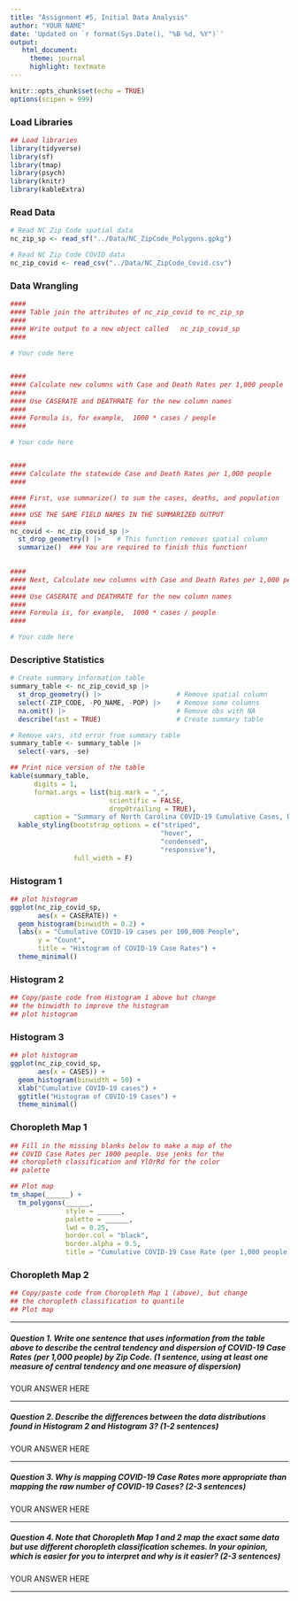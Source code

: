 ```yaml
---
title: "Assignment #5, Initial Data Analysis"
author: "YOUR NAME"
date: 'Updated on `r format(Sys.Date(), "%B %d, %Y")`'
output: 
   html_document:
     theme: journal
     highlight: textmate
---
```


```r
knitr::opts_chunk$set(echo = TRUE)
options(scipen = 999)
```

### Load Libraries

```r
## Load libraries
library(tidyverse)
library(sf)
library(tmap)
library(psych)
library(knitr)
library(kableExtra)
```

### Read Data

```r
# Read NC Zip Code spatial data
nc_zip_sp <- read_sf("../Data/NC_ZipCode_Polygons.gpkg")

# Read NC Zip Code COVID data
nc_zip_covid <- read_csv("../Data/NC_ZipCode_Covid.csv")
```

### Data Wrangling

```r
####
#### Table join the attributes of nc_zip_covid to nc_zip_sp
#### 
#### Write output to a new object called   nc_zip_covid_sp
####

# Your code here


####
#### Calculate new columns with Case and Death Rates per 1,000 people
#### 
#### Use CASERATE and DEATHRATE for the new column names
####
#### Formula is, for example,  1000 * cases / people
####

# Your code here


####
#### Calculate the statewide Case and Death Rates per 1,000 people
#### 

#### First, use summarize() to sum the cases, deaths, and population
####
#### USE THE SAME FIELD NAMES IN THE SUMMARIZED OUTPUT
####
nc_covid <- nc_zip_covid_sp |>
  st_drop_geometry() |>    # This function removes spatial column
  summarize()  ### You are required to finish this function!
  

####
#### Next, Calculate new columns with Case and Death Rates per 1,000 people
#### 
#### Use CASERATE and DEATHRATE for the new column names
####
#### Formula is, for example,  1000 * cases / people
####

# Your code here

```

### Descriptive Statistics

```r
# Create summary information table
summary_table <- nc_zip_covid_sp |> 
  st_drop_geometry() |>                   # Remove spatial column
  select(-ZIP_CODE, -PO_NAME, -POP) |>    # Remove some columns
  na.omit() |>                            # Remove obs with NA
  describe(fast = TRUE)                   # Create summary table

# Remove vars, std error from summary table
summary_table <- summary_table |>
  select(-vars, -se)

## Print nice version of the table
kable(summary_table, 
      digits = 1,
      format.args = list(big.mark = ",",
                         scientific = FALSE,
                         drop0trailing = TRUE),
      caption = "Summary of North Carolina COVID-19 Cumulative Cases, Deaths, Case Rates (per 1,000 residents), and Death Rates (per 1,000 residents) by Zip Code") %>% 
  kable_styling(bootstrap_options = c("striped", 
                                      "hover", 
                                      "condensed", 
                                      "responsive"), 
                full_width = F)


```


### Histogram 1

```r
## plot histogram
ggplot(nc_zip_covid_sp, 
       aes(x = CASERATE)) + 
  geom_histogram(binwidth = 0.2) +
  labs(x = "Cumulative COVID-19 cases per 100,000 People",
       y = "Count",
       title = "Histogram of COVID-19 Case Rates") +
  theme_minimal()

```


### Histogram 2

```r
## Copy/paste code from Histogram 1 above but change 
## the binwidth to improve the histogram
## plot histogram


```

### Histogram 3

```r
## plot histogram
ggplot(nc_zip_covid_sp, 
       aes(x = CASES)) + 
  geom_histogram(binwidth = 50) +
  xlab("Cumulative COVID-19 cases") +
  ggtitle("Histogram of COVID-19 Cases") +
  theme_minimal()

```

### Choropleth Map 1

```r
## Fill in the missing blanks below to make a map of the 
## COVID Case Rates per 1000 people. Use jenks for the 
## choropleth classification and YlOrRd for the color
## palette

## Plot map
tm_shape(______) + 
  tm_polygons(______, 
              style = ______, 
              palette = ______,
              lwd = 0.25,
              border.col = "black",
              border.alpha = 0.5,
              title = "Cumulative COVID-19 Case Rate (per 1,000 people)")
```


### Choropleth Map 2

```r
## Copy/paste code from Choropleth Map 1 (above), but change
## the choropleth classification to quantile
## Plot map


```


******

##### Question 1. Write one sentence that **uses information from the table above** to describe the central tendency and dispersion of COVID-19 Case Rates (per 1,000 people) by Zip Code. (1 sentence, using at least one measure of central tendency and one measure of dispersion)

YOUR ANSWER HERE

  
******


##### Question 2. Describe the differences between the data distributions found in Histogram 2 and Histogram 3? (1-2 sentences)

YOUR ANSWER HERE

  
******


##### Question 3. Why is mapping COVID-19 Case Rates more appropriate than mapping the raw number of COVID-19 Cases? (2-3 sentences) 

YOUR ANSWER HERE

  
******


##### Question 4. Note that Choropleth Map 1 and 2 map the exact same data but use different choropleth classification schemes. In your opinion, which is easier for you to interpret and why is it easier? (2-3 sentences) 

YOUR ANSWER HERE

  
******